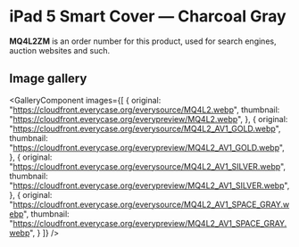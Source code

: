 
# iPad 5 Smart Cover — Charcoal Gray

<Callout type='info' emoji='👉🏻'>**MQ4L2ZM** is an order number for this product, used for search engines, auction websites and such.</Callout>

## Image gallery

<GalleryComponent
    images={[
      {
        original: "https://cloudfront.everycase.org/everysource/MQ4L2.webp",
        thumbnail: "https://cloudfront.everycase.org/everypreview/MQ4L2.webp",
      },
      {
        original: "https://cloudfront.everycase.org/everysource/MQ4L2_AV1_GOLD.webp",
        thumbnail: "https://cloudfront.everycase.org/everypreview/MQ4L2_AV1_GOLD.webp",
      },
      {
        original: "https://cloudfront.everycase.org/everysource/MQ4L2_AV1_SILVER.webp",
        thumbnail: "https://cloudfront.everycase.org/everypreview/MQ4L2_AV1_SILVER.webp",
      },
      {
        original: "https://cloudfront.everycase.org/everysource/MQ4L2_AV1_SPACE_GRAY.webp",
        thumbnail: "https://cloudfront.everycase.org/everypreview/MQ4L2_AV1_SPACE_GRAY.webp",
      }
    ]}
  />
